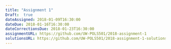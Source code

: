 ```yaml
---
title: "Assignment 1"
Draft:  true
dateAssigned: 2018-01-09T16:30:00
dateDue: 2018-01-16T16:30:00
dateCorrectionsDue: 2018-01-23T16:30:00
assignmentURL: https://github.com/UW-POLS501/2018-assignment-1
solutionsURL: https://github.com/UW-POLS501/2018-assignment-1-solutions
---
```

